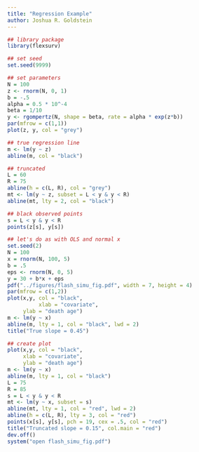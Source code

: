 ```yaml
---
title: "Regression Example"
author: Joshua R. Goldstein 
---
```



```r
## library package 
library(flexsurv)

## set seed 
set.seed(9999)
```

```r
## set parameters 
N = 100
z <- rnorm(N, 0, 1)
b = -.5
alpha = 0.5 * 10^-4 
beta = 1/10
y <- rgompertz(N, shape = beta, rate = alpha * exp(z*b))
par(mfrow = c(1,1))
plot(z, y, col = "grey")

## true regression line
m <- lm(y ~ z)
abline(m, col = "black")

## truncated
L = 60
R = 75
abline(h = c(L, R), col = "grey")
mt <- lm(y ~ z, subset = L < y & y < R)
abline(mt, lty = 2, col = "black")

## black observed points
s = L < y & y < R
points(z[s], y[s])

## let's do as with OLS and normal x
set.seed(2)
N = 100
x = rnorm(N, 100, 5)
b = .5
eps <- rnorm(N, 0, 5)
y = 30 + b*x + eps
pdf("../figures/flash_simu_fig.pdf", width = 7, height = 4)
par(mfrow = c(1,2))
plot(x,y, col = "black",
          xlab = "covariate",
     ylab = "death age")
m <- lm(y ~ x)
abline(m, lty = 1, col = "black", lwd = 2)
title("True slope = 0.45")

## create plot 
plot(x,y, col = "black",
     xlab = "covariate",
     ylab = "death age")
m <- lm(y ~ x)
abline(m, lty = 1, col = "black")
L = 75
R = 85
s = L < y & y < R
mt <- lm(y ~ x, subset = s)
abline(mt, lty = 1, col = "red", lwd = 2)
abline(h = c(L, R), lty = 3, col = "red")
points(x[s], y[s], pch = 19, cex = .5, col = "red")
title("Truncated slope = 0.15", col.main = "red")
dev.off()
system("open flash_simu_fig.pdf")

```


